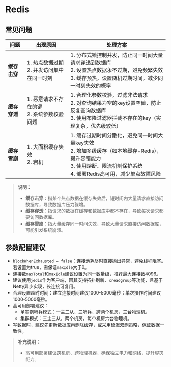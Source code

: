 # Redis

## 常见问题

| **问题**     | **出现原因**                                  | **处理方案**                                                 |
| ------------ | --------------------------------------------- | ------------------------------------------------------------ |
| **缓存击穿** | 1. 热点数据过期<br/>2. 并发访问集中在同一时刻 | 1. 分布式锁控制并发，防止同一时间大量请求穿透到数据库<br/>2. 设置热点数据永不过期，避免频繁失效<br/>3. 缓存预热，设置随机过期时间，减少同一时刻失效的概率 |
| **缓存穿透** | 1. 恶意请求不存在的键<br/>2. 系统参数校验问题 | 1. 合理化参数校验，过滤非法请求<br/>2. 对查询结果为空的key设置空值，防止反复查询数据库<br/>3. 使用布隆过滤器拦截不存在的key（实现复杂，优先级较低） |
| **缓存雪崩** | 1. 大面积缓存失效<br/>2. 宕机                 | 1. 缓存过期时间分散化，避免同一时间大量key失效<br/>2. 增加多级缓存（如本地缓存+Redis），提升容错能力<br/>3. 使用熔断、限流机制保护系统<br/>4. 部署Redis高可用，减少单点故障风险 |

> **说明：**
> - **缓存击穿**：指某个热点数据在缓存失效后，短时间内大量请求直接访问数据库，导致数据库压力骤增。
> - **缓存穿透**：指请求的数据在缓存和数据库中都不存在，导致每次请求都要访问数据库。
> - **缓存雪崩**：指大量缓存同一时间失效，导致大量请求直接访问数据库，可能引发系统崩溃。

## 参数配置建议

- `blockWhenExhausted = false`：连接池耗尽时直接抛出异常，避免线程阻塞。若设置为true，需保证`maxIdle`大于0。
- 连接数`maxTotal`和`maxIdle`建议设置为同一数量级，推荐最大连接数4096。
- 建议使用`jedis`作为客户端，因其支持拓扑刷新、`xreadgroup`等功能，且基于Netty异步实现，长连接可复用。
- 合理设置超时时间：建立连接时间建议1000-5000毫秒；单次操作时间建议1000-5000毫秒。
- 高可用部署建议：
    - 单实例哨兵模式：一主二从，三哨兵，跨两个机房，三台物理机。
    - 集群模式：三主三从，两个机房，每个机房六台物理机。
- 写数据时，建议先更新数据库再删除缓存，或采用延迟双删策略，保证数据一致性。

> **补充说明：**
> - 高可用部署建议跨机房、跨物理机器，确保独立电力和网络，提升容灾能力。